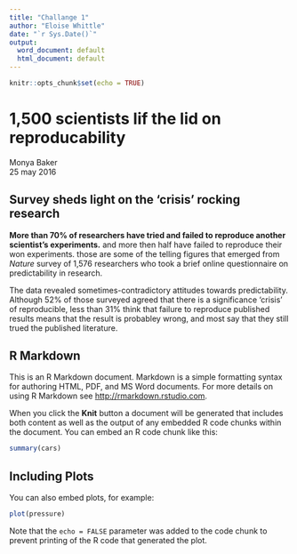 ```yaml
---
title: "Challange 1"
author: "Eloise Whittle"
date: "`r Sys.Date()`"
output:
  word_document: default
  html_document: default
---
```


```r
knitr::opts_chunk$set(echo = TRUE)
```


# 1,500 scientists lif the lid on reproducability 
Monya Baker  
25 may 2016  

## Survey sheds light on the 'crisis' rocking research 

**More than 70% of researchers have tried and failed to reproduce another scientist's experiments.** and more then half have failed to reproduce their won experiments. those are some of the telling figures that emerged from *Nature* survey of 1,576 researchers who took a brief online questionnaire on predictability in research.  

The data revealed sometimes-contradictory attitudes towards predictability. Although 52% of those surveyed agreed that there is a significance 'crisis' of reproducible, less than 31% think that failure to reproduce published results means that the result is probabley wrong, and most say that they still trued the published literature. 

## R Markdown

This is an R Markdown document. Markdown is a simple formatting syntax for authoring HTML, PDF, and MS Word documents. For more details on using R Markdown see <http://rmarkdown.rstudio.com>.

When you click the **Knit** button a document will be generated that includes both content as well as the output of any embedded R code chunks within the document. You can embed an R code chunk like this:

```r
summary(cars)
```

## Including Plots

You can also embed plots, for example:

```r
plot(pressure)
```

Note that the `echo = FALSE` parameter was added to the code chunk to prevent printing of the R code that generated the plot.
